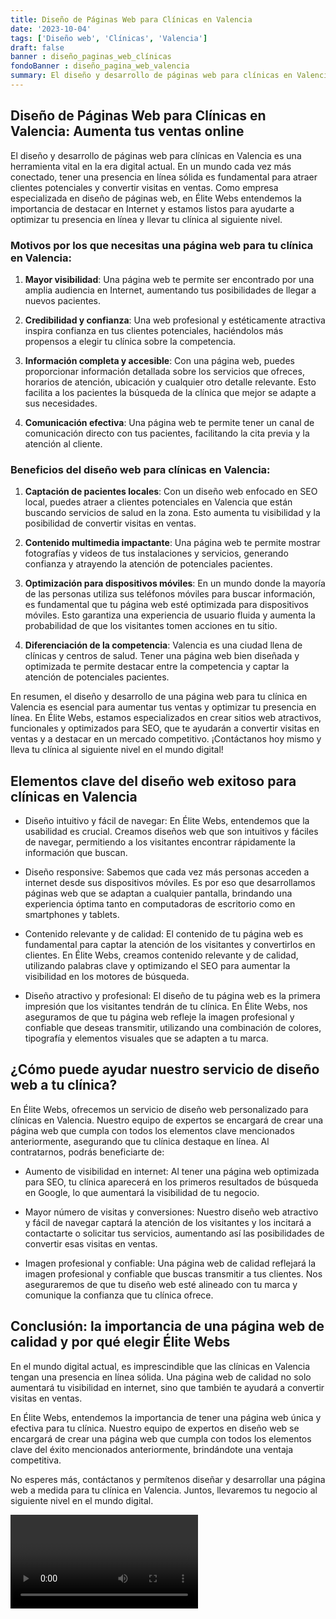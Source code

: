 ```yaml
---
title: Diseño de Páginas Web para Clínicas en Valencia
date: '2023-10-04'
tags: ['Diseño web', 'Clínicas', 'Valencia']
draft: false
banner : diseño_paginas_web_clínicas
fondoBanner : diseño_pagina_web_valencia
summary: El diseño y desarrollo de páginas web para clínicas en Valencia es una herramienta vital en la era digital actual. En un mundo cada vez más conectado, tener una presencia en línea sólida es fundamental para atraer clientes potenciales y convertir visitas en ventas. Como empresa especializada en diseño de páginas web, en Élite Webs entendemos la importancia de destacar en Internet y estamos listos para ayudarte a optimizar tu presencia en línea y llevar tu clínica al siguiente nivel.
---
```


## Diseño de Páginas Web para Clínicas en Valencia: Aumenta tus ventas online

El diseño y desarrollo de páginas web para clínicas en Valencia es una herramienta vital en la era digital actual. En un mundo cada vez más conectado, tener una presencia en línea sólida es fundamental para atraer clientes potenciales y convertir visitas en ventas. Como empresa especializada en diseño de páginas web, en Élite Webs entendemos la importancia de destacar en Internet y estamos listos para ayudarte a optimizar tu presencia en línea y llevar tu clínica al siguiente nivel.

### Motivos por los que necesitas una página web para tu clínica en Valencia:

1. **Mayor visibilidad**: Una página web te permite ser encontrado por una amplia audiencia en Internet, aumentando tus posibilidades de llegar a nuevos pacientes.

2. **Credibilidad y confianza**: Una web profesional y estéticamente atractiva inspira confianza en tus clientes potenciales, haciéndolos más propensos a elegir tu clínica sobre la competencia.

3. **Información completa y accesible**: Con una página web, puedes proporcionar información detallada sobre los servicios que ofreces, horarios de atención, ubicación y cualquier otro detalle relevante. Esto facilita a los pacientes la búsqueda de la clínica que mejor se adapte a sus necesidades.

4. **Comunicación efectiva**: Una página web te permite tener un canal de comunicación directo con tus pacientes, facilitando la cita previa y la atención al cliente.

### Beneficios del diseño web para clínicas en Valencia:

1. **Captación de pacientes locales**: Con un diseño web enfocado en SEO local, puedes atraer a clientes potenciales en Valencia que están buscando servicios de salud en la zona. Esto aumenta tu visibilidad y la posibilidad de convertir visitas en ventas.

2. **Contenido multimedia impactante**: Una página web te permite mostrar fotografías y videos de tus instalaciones y servicios, generando confianza y atrayendo la atención de potenciales pacientes.

3. **Optimización para dispositivos móviles**: En un mundo donde la mayoría de las personas utiliza sus teléfonos móviles para buscar información, es fundamental que tu página web esté optimizada para dispositivos móviles. Esto garantiza una experiencia de usuario fluida y aumenta la probabilidad de que los visitantes tomen acciones en tu sitio.

4. **Diferenciación de la competencia**: Valencia es una ciudad llena de clínicas y centros de salud. Tener una página web bien diseñada y optimizada te permite destacar entre la competencia y captar la atención de potenciales pacientes.

En resumen, el diseño y desarrollo de una página web para tu clínica en Valencia es esencial para aumentar tus ventas y optimizar tu presencia en línea. En Élite Webs, estamos especializados en crear sitios web atractivos, funcionales y optimizados para SEO, que te ayudarán a convertir visitas en ventas y a destacar en un mercado competitivo. ¡Contáctanos hoy mismo y lleva tu clínica al siguiente nivel en el mundo digital!

<GifSeo />

<Cta />

## Elementos clave del diseño web exitoso para clínicas en Valencia

- Diseño intuitivo y fácil de navegar: En Élite Webs, entendemos que la usabilidad es crucial. Creamos diseños web que son intuitivos y fáciles de navegar, permitiendo a los visitantes encontrar rápidamente la información que buscan.

- Diseño responsive: Sabemos que cada vez más personas acceden a internet desde sus dispositivos móviles. Es por eso que desarrollamos páginas web que se adaptan a cualquier pantalla, brindando una experiencia óptima tanto en computadoras de escritorio como en smartphones y tablets.

- Contenido relevante y de calidad: El contenido de tu página web es fundamental para captar la atención de los visitantes y convertirlos en clientes. En Élite Webs, creamos contenido relevante y de calidad, utilizando palabras clave y optimizando el SEO para aumentar la visibilidad en los motores de búsqueda.

- Diseño atractivo y profesional: El diseño de tu página web es la primera impresión que los visitantes tendrán de tu clínica. En Élite Webs, nos aseguramos de que tu página web refleje la imagen profesional y confiable que deseas transmitir, utilizando una combinación de colores, tipografía y elementos visuales que se adapten a tu marca.

## ¿Cómo puede ayudar nuestro servicio de diseño web a tu clínica?

En Élite Webs, ofrecemos un servicio de diseño web personalizado para clínicas en Valencia. Nuestro equipo de expertos se encargará de crear una página web que cumpla con todos los elementos clave mencionados anteriormente, asegurando que tu clínica destaque en línea. Al contratarnos, podrás beneficiarte de:

- Aumento de visibilidad en internet: Al tener una página web optimizada para SEO, tu clínica aparecerá en los primeros resultados de búsqueda en Google, lo que aumentará la visibilidad de tu negocio.

- Mayor número de visitas y conversiones: Nuestro diseño web atractivo y fácil de navegar captará la atención de los visitantes y los incitará a contactarte o solicitar tus servicios, aumentando así las posibilidades de convertir esas visitas en ventas.

- Imagen profesional y confiable: Una página web de calidad reflejará la imagen profesional y confiable que buscas transmitir a tus clientes. Nos aseguraremos de que tu diseño web esté alineado con tu marca y comunique la confianza que tu clínica ofrece.

## Conclusión: la importancia de una página web de calidad y por qué elegir Élite Webs

En el mundo digital actual, es imprescindible que las clínicas en Valencia tengan una presencia en línea sólida. Una página web de calidad no solo aumentará tu visibilidad en internet, sino que también te ayudará a convertir visitas en ventas.

En Élite Webs, entendemos la importancia de tener una página web única y efectiva para tu clínica. Nuestro equipo de expertos en diseño web se encargará de crear una página web que cumpla con todos los elementos clave del éxito mencionados anteriormente, brindándote una ventaja competitiva.

No esperes más, contáctanos y permítenos diseñar y desarrollar una página web a medida para tu clínica en Valencia. Juntos, llevaremos tu negocio al siguiente nivel en el mundo digital.

<Video />

<CtaBot job='Clínicas' city='Valencia'/>

<Gmaps query='Valencia+españa+maps' />